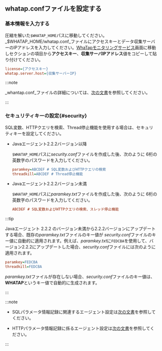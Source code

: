 ## whatap.confファイルを設定する

### 基本情報を入力する

圧縮を解いた`$WHATAP_HOME`パスに移動してください。_$WHATAP_HOME/whatap.conf_ファイルにアクセスキーとデータ収集サーバーのIPアドレスを入力してください。[WhaTapモニタリングサービス](https://service.whatap.io)画面に移動し<Cmdname sid="agent-setup-guide" className="uitext" />セクションの<Cmdname sid="JAVA-agent-setup-1-subject" className="uitext" />項目から**アクセスキー**、**収集サーバIPアドレス**値をコピーして貼り付けてください。

```ini title=$WHATAP_HOME/whatap.conf
license={アクセスキー}
whatap.server.host={収集サーバーIP}
```

:::note

_whantap.conf_ファイルの詳細については、[次の文書](set-agent)を参照してください。

:::

### セキュリティキーの設定{#security}

SQL変数、HTTPクエリを検索、Thread停止機能を使用する場合は、セキュリティキーを設定してください。

- Javaエージェント2.2.2バージョン以降

  `$WHATAP_HOME`パスに*security.conf*ファイルを作成した後、次のように 6桁の英数字のパスワードを入力してください。

  ```ini title='security.conf'
  paramkey=ABCDEF # SQL変数およびHTTPクエリの検索
  threadkill=ABCDEF # Thread停止機能
  ```

- Javaエージェント2.2.2バージョン未満

  `$WHATAP_HOME`パスに*paramkey.txt*ファイルを作成した後、次のように 6桁の英数字のパスワードを入力してください。

  ```ini title='paramkey.txt'
  ABCDEF # SQL変数およびHTTPクエリの検索、スレッド停止機能
  ```

:::tip

Javaエージェント 2.2.2 のバージョン未満から2.2.2バージョンにアップデートする場合、既存の*paramkey.txt*ファイルのキー値が *security.conf*ファイルのキー値に自動的に適用されます。例えば、*paramkey.txt*に`FEDCBA`を使用して、バージョン2.2.2にアップデートした場合、*security.conf*ファイルには次のように適用されます。

```ini
paramkey=FEDCBA
threadkill=FEDCBA
```

*paramkey.txt*ファイルが存在しない場合、*security.conf*ファイルのキー値は、**WHATAP**というキー値で自動的に生成されます。

:::

:::note

- SQLパラメータ情報記録に関連するエージェント設定は[次の文書](agent-dbsql#profile-sql-param)を参照してください。

- HTTPパラメータ情報記録に係るエージェント設定は[次の文書](agent-transaction#profile_http_parameter)を参照してください。

:::
